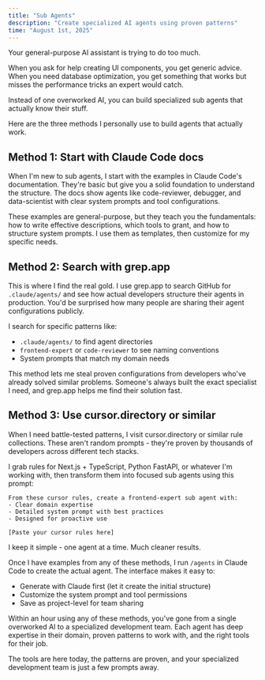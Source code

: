 ```yaml
---
title: "Sub Agents"
description: "Create specialized AI agents using proven patterns"
time: "August 1st, 2025"
---
```


Your general-purpose AI assistant is trying to do too much.

When you ask for help creating UI components, you get generic advice. When you need database optimization, you get something that works but misses the performance tricks an expert would catch.

Instead of one overworked AI, you can build specialized sub agents that actually know their stuff.

Here are the three methods I personally use to build agents that actually work.

## Method 1: Start with Claude Code docs

When I'm new to sub agents, I start with the examples in Claude Code's documentation. They're basic but give you a solid foundation to understand the structure. The docs show agents like code-reviewer, debugger, and data-scientist with clear system prompts and tool configurations.

These examples are general-purpose, but they teach you the fundamentals: how to write effective descriptions, which tools to grant, and how to structure system prompts. I use them as templates, then customize for my specific needs.

## Method 2: Search with grep.app

This is where I find the real gold. I use grep.app to search GitHub for `.claude/agents/` and see how actual developers structure their agents in production. You'd be surprised how many people are sharing their agent configurations publicly.

I search for specific patterns like:

- `.claude/agents/` to find agent directories
- `frontend-expert` or `code-reviewer` to see naming conventions
- System prompts that match my domain needs

This method lets me steal proven configurations from developers who've already solved similar problems. Someone's always built the exact specialist I need, and grep.app helps me find their solution fast.

## Method 3: Use cursor.directory or similar

When I need battle-tested patterns, I visit cursor.directory or similar rule collections. These aren't random prompts - they're proven by thousands of developers across different tech stacks.

I grab rules for Next.js + TypeScript, Python FastAPI, or whatever I'm working with, then transform them into focused sub agents using this prompt:

```
From these cursor rules, create a frontend-expert sub agent with:
- Clear domain expertise
- Detailed system prompt with best practices
- Designed for proactive use

[Paste your cursor rules here]
```

I keep it simple - one agent at a time. Much cleaner results.

Once I have examples from any of these methods, I run `/agents` in Claude Code to create the actual agent. The interface makes it easy to:

- Generate with Claude first (let it create the initial structure)
- Customize the system prompt and tool permissions
- Save as project-level for team sharing

Within an hour using any of these methods, you've gone from a single overworked AI to a specialized development team. Each agent has deep expertise in their domain, proven patterns to work with, and the right tools for their job.

The tools are here today, the patterns are proven, and your specialized development team is just a few prompts away.
